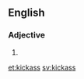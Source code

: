==English==

===Adjective===
{{en-adj|-}}

# {{alternative spelling of|[[kick-ass]]}}

[[et:kickass]]
[[sv:kickass]]